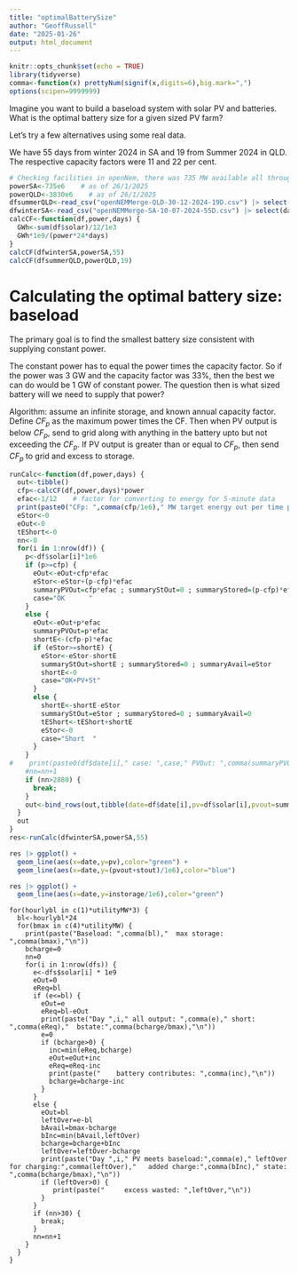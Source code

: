 ```yaml
---
title: "optimalBatterySize"
author: "GeoffRussell"
date: "2025-01-26"
output: html_document
---
```


```r
knitr::opts_chunk$set(echo = TRUE)
library(tidyverse)
comma<-function(x) prettyNum(signif(x,digits=6),big.mark=",")
options(scipen=9999999)
```

Imagine you want to build a baseload system with solar PV and batteries. What is the optimal battery size for a given sized PV farm?

Let's try a few alternatives using some real data. 

We have 55 days from winter 2024 in SA and 19 from Summer 2024 in QLD. The respective capacity factors were 11 and 22 per cent.

```r
# Checking facilities in openNem, there was 735 MW available all through this 55 day period
powerSA<-735e6    # as of 26/1/2025
powerQLD<-3830e6    # as of 26/1/2025
dfsummerQLD<-read_csv("openNEMMerge-QLD-30-12-2024-19D.csv") |> select(date,`Solar (Utility) - MW`) |> rename(solar=`Solar (Utility) - MW`)
dfwinterSA<-read_csv("openNEMMerge-SA-10-07-2024-55D.csv") |> select(date,`Solar (Utility) - MW`) |> rename(solar=`Solar (Utility) - MW`)
calcCF<-function(df,power,days) {
  GWh<-sum(df$solar)/12/1e3
  GWh*1e9/(power*24*days)
}
calcCF(dfwinterSA,powerSA,55)
calcCF(dfsummerQLD,powerQLD,19)
```

# Calculating the optimal battery size: baseload

The primary goal is to find the smallest battery size consistent with supplying constant power.  

The constant power has to equal the power times the capacity factor. So if the power was 3 GW and the capacity factor was 33%, then the best we can do would
be 1 GW of constant power. The question then is what sized battery will we need to supply that power?

Algorithm: assume an infinite storage, and known annual capacity factor. Define $CF_p$ as 
the maximum power times the CF. Then when PV output is below $CF_p$, send to grid along with anything in the battery upto but
not exceeding the $CF_p$. If PV output is greater than or equal to $CF_p$, then send $CF_p$ to grid and excess to storage.

```r
runCalc<-function(df,power,days) {
  out<-tibble()
  cfp<-calcCF(df,power,days)*power
  efac<-1/12    # factor for converting to energy for 5-minute data
  print(paste0("CFp: ",comma(cfp/1e6)," MW target energy out per time period: ",comma(cfp*efac/1e6)," MWh"))
  eStor<-0 
  eOut<-0
  tEShort<-0
  nn<-0
  for(i in 1:nrow(df)) {
    p<-df$solar[i]*1e6
    if (p>=cfp) {
      eOut<-eOut+cfp*efac
      eStor<-eStor+(p-cfp)*efac
      summaryPVOut=cfp*efac ; summaryStOut=0 ; summaryStored=(p-cfp)*efac ; summaryAvail=eStor
      case="OK      "
    }
    else {
      eOut<-eOut+p*efac
      summaryPVOut=p*efac 
      shortE<-(cfp-p)*efac
      if (eStor>=shortE) {
        eStor<-eStor-shortE
        summaryStOut=shortE ; summaryStored=0 ; summaryAvail=eStor
        shortE<-0
        case="OK+PV+St"
      }
      else {
        shortE<-shortE-eStor
        summaryStOut=eStor ; summaryStored=0 ; summaryAvail=0
        tEShort<-tEShort+shortE
        eStor<-0
        case="Short  "
      }
    }
#    print(paste0(df$date[i]," case: ",case," PVOut: ",comma(summaryPVOut), " Storage Out:",comma(summaryStOut)," Stored: ",comma(summaryStored)," Avail: ",comma(summaryAvail),"\n"))
    #nn=nn+1
    if (nn>2880) {
      break;
    }
    out<-bind_rows(out,tibble(date=df$date[i],pv=df$solar[i],pvout=summaryPVOut/efac,stout=summaryStOut/efac,stored=summaryStored,instorage=summaryAvail))
  }
  out
}
res<-runCalc(dfwinterSA,powerSA,55)
```

```r
res |> ggplot() + 
  geom_line(aes(x=date,y=pv),color="green") +
  geom_line(aes(x=date,y=(pvout+stout)/1e6),color="blue")

res |> ggplot() + 
  geom_line(aes(x=date,y=instorage/1e6),color="green") 
```

```robsolete
for(hourlybl in c(1)*utilityMW*3) {
  bl<-hourlybl*24
  for(bmax in c(4)*utilityMW) {
    print(paste("Baseload: ",comma(bl),"  max storage: ",comma(bmax),"\n"))
    bcharge=0
    nn=0
    for(i in 1:nrow(dfs)) {
      e<-dfs$solar[i] * 1e9
      eOut=0
      eReq=bl
      if (e<=bl) {
        eOut=e
        eReq=bl-eOut
        print(paste("Day ",i," all output: ",comma(e)," short: ",comma(eReq),"  bstate:",comma(bcharge/bmax),"\n"))
        e=0
        if (bcharge>0) {
          inc=min(eReq,bcharge)
          eOut=eOut+inc
          eReq=eReq-inc
          print(paste("    battery contributes: ",comma(inc),"\n"))
          bcharge=bcharge-inc
        }
      }
      else {
        eOut=bl
        leftOver=e-bl
        bAvail=bmax-bcharge
        bInc=min(bAvail,leftOver)
        bcharge=bcharge+bInc
        leftOver=leftOver-bcharge
        print(paste("Day ",i," PV meets baseload:",comma(e)," leftOver for charging:",comma(leftOver),"   added charge:",comma(bInc)," state: ",comma(bcharge/bmax),"\n"))
        if (leftOver>0) {
           print(paste("     excess wasted: ",leftOver,"\n"))
        }
      }
      if (nn>30) {
        break;
      }
      nn=nn+1
    }
  }
}
```


